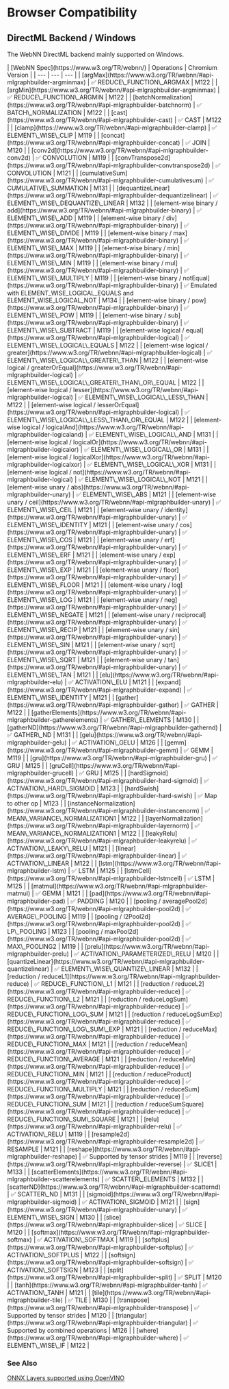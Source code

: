 
<div className="mdx-table">

# Browser Compatibility

## DirectML Backend / Windows

The WebNN DirectML backend mainly supported on Windows.

<div class="table">
| [WebNN Spec](https://www.w3.org/TR/webnn/) | Operations | Chromium Version |
| --- | --- | --- |
| [argMax](https://www.w3.org/TR/webnn/#api-mlgraphbuilder-argminmax) | ✅ REDUCE\_FUNCTION\_ARGMAX | M122 | 
| [argMin](https://www.w3.org/TR/webnn/#api-mlgraphbuilder-argminmax) | ✅ REDUCE\_FUNCTION\_ARGMIN | M122 | 
| [batchNormalization](https://www.w3.org/TR/webnn/#api-mlgraphbuilder-batchnorm) | ✅ BATCH\_NORMALIZATION | M122 | 
| [cast](https://www.w3.org/TR/webnn/#api-mlgraphbuilder-cast) | ✅ CAST | M122 | 
| [clamp](https://www.w3.org/TR/webnn/#api-mlgraphbuilder-clamp) | ✅ ELEMENT\_WISE\_CLIP | M119 | 
| [concat](https://www.w3.org/TR/webnn/#api-mlgraphbuilder-concat) | ✅ JOIN | M120 | 
| [conv2d](https://www.w3.org/TR/webnn/#api-mlgraphbuilder-conv2d) | ✅ CONVOLUTION | M119 | 
| [convTranspose2d](https://www.w3.org/TR/webnn/#api-mlgraphbuilder-convtranspose2d) | ✅ CONVOLUTION | M121 |
| [cumulativeSum](https://www.w3.org/TR/webnn/#api-mlgraphbuilder-cumulativesum) | ✅ CUMULATIVE\_SUMMATION | M131 | 
| [dequantizeLinear](https://www.w3.org/TR/webnn/#api-mlgraphbuilder-dequantizelinear) | ✅ ELEMENT\_WISE\_DEQUANTIZE\_LINEAR | M132 | 
| [element-wise binary / add](https://www.w3.org/TR/webnn/#api-mlgraphbuilder-binary) | ✅ ELEMENT\_WISE\_ADD | M119 | 
| [element-wise binary / div](https://www.w3.org/TR/webnn/#api-mlgraphbuilder-binary) | ✅ ELEMENT\_WISE\_DIVIDE | M119 | 
| [element-wise binary / max](https://www.w3.org/TR/webnn/#api-mlgraphbuilder-binary) | ✅ ELEMENT\_WISE\_MAX | M119 | 
| [element-wise binary / min](https://www.w3.org/TR/webnn/#api-mlgraphbuilder-binary) | ✅ ELEMENT\_WISE\_MIN | M119 | 
| [element-wise binary / mul](https://www.w3.org/TR/webnn/#api-mlgraphbuilder-binary) | ✅ ELEMENT\_WISE\_MULTIPLY | M119 | 
| [element-wise binary / notEqual](https://www.w3.org/TR/webnn/#api-mlgraphbuilder-binary) | ✅ Emulated with ELEMENT_WISE_LOGICAL_EQUALS and ELEMENT_WISE_LOGICAL_NOT | M134 | 
| [element-wise binary / pow](https://www.w3.org/TR/webnn/#api-mlgraphbuilder-binary) | ✅ ELEMENT\_WISE\_POW | M119 | 
| [element-wise binary / sub](https://www.w3.org/TR/webnn/#api-mlgraphbuilder-binary) | ✅ ELEMENT\_WISE\_SUBTRACT | M119 | 
| [element-wise logical / equal](https://www.w3.org/TR/webnn/#api-mlgraphbuilder-logical) | ✅ ELEMENT\_WISE\_LOGICAL\_EQUALS | M122 | 
| [element-wise logical / greater](https://www.w3.org/TR/webnn/#api-mlgraphbuilder-logical) | ✅ ELEMENT\_WISE\_LOGICAL\_GREATER\_THAN | M122 | 
| [element-wise logical / greaterOrEqual](https://www.w3.org/TR/webnn/#api-mlgraphbuilder-logical) | ✅ ELEMENT\_WISE\_LOGICAL\_GREATER\_THAN\_OR\_EQUAL | M122 | 
| [element-wise logical / lesser](https://www.w3.org/TR/webnn/#api-mlgraphbuilder-logical) | ✅ ELEMENT\_WISE\_LOGICAL\_LESS\_THAN | M122 | 
| [element-wise logical / lesserOrEqual](https://www.w3.org/TR/webnn/#api-mlgraphbuilder-logical) | ✅ ELEMENT\_WISE\_LOGICAL\_LESS\_THAN\_OR\_EQUAL | M122 | 
| [element-wise logical / logicalAnd](https://www.w3.org/TR/webnn/#api-mlgraphbuilder-logicaland) | ✅ ELEMENT\_WISE\_LOGICAL\_AND | M131 | 
| [element-wise logical / logicalOr](https://www.w3.org/TR/webnn/#api-mlgraphbuilder-logicalor) | ✅ ELEMENT\_WISE\_LOGICAL\_OR | M131 | 
| [element-wise logical / logicalXor](https://www.w3.org/TR/webnn/#api-mlgraphbuilder-logicalxor) | ✅ ELEMENT\_WISE\_LOGICAL\_XOR | M131 | 
| [element-wise logical / not](https://www.w3.org/TR/webnn/#api-mlgraphbuilder-logical) | ✅ ELEMENT\_WISE\_LOGICAL\_NOT | M121 | 
| [element-wise unary / abs](https://www.w3.org/TR/webnn/#api-mlgraphbuilder-unary) | ✅ ELEMENT\_WISE\_ABS | M121 | 
| [element-wise unary / ceil](https://www.w3.org/TR/webnn/#api-mlgraphbuilder-unary) | ✅ ELEMENT\_WISE\_CEIL | M121 | 
| [element-wise unary / identity](https://www.w3.org/TR/webnn/#api-mlgraphbuilder-unary) | ✅ ELEMENT\_WISE\_IDENTITY | M121 | 
| [element-wise unary / cos](https://www.w3.org/TR/webnn/#api-mlgraphbuilder-unary) | ✅ ELEMENT\_WISE\_COS | M121 | 
| [element-wise unary / erf](https://www.w3.org/TR/webnn/#api-mlgraphbuilder-unary) | ✅ ELEMENT\_WISE\_ERF | M121 | 
| [element-wise unary / exp](https://www.w3.org/TR/webnn/#api-mlgraphbuilder-unary) | ✅ ELEMENT\_WISE\_EXP | M121 | 
| [element-wise unary / floor](https://www.w3.org/TR/webnn/#api-mlgraphbuilder-unary) | ✅ ELEMENT\_WISE\_FLOOR | M121 | 
| [element-wise unary / log](https://www.w3.org/TR/webnn/#api-mlgraphbuilder-unary) | ✅ ELEMENT\_WISE\_LOG | M121 | 
| [element-wise unary / neg](https://www.w3.org/TR/webnn/#api-mlgraphbuilder-unary) | ✅ ELEMENT\_WISE\_NEGATE | M121 | 
| [element-wise unary / reciprocal](https://www.w3.org/TR/webnn/#api-mlgraphbuilder-unary) | ✅ ELEMENT\_WISE\_RECIP | M121 | 
| [element-wise unary / sin](https://www.w3.org/TR/webnn/#api-mlgraphbuilder-unary) | ✅ ELEMENT\_WISE\_SIN | M121 | 
| [element-wise unary / sqrt](https://www.w3.org/TR/webnn/#api-mlgraphbuilder-unary) | ✅ ELEMENT\_WISE\_SQRT | M121 | 
| [element-wise unary / tan](https://www.w3.org/TR/webnn/#api-mlgraphbuilder-unary) | ✅ ELEMENT\_WISE\_TAN | M121 | 
| [elu](https://www.w3.org/TR/webnn/#api-mlgraphbuilder-elu) | ✅ ACTIVATION\_ELU | M121 | 
| [expand](https://www.w3.org/TR/webnn/#api-mlgraphbuilder-expand) | ✅ ELEMENT\_WISE\_IDENTITY | M121 |
| [gather](https://www.w3.org/TR/webnn/#api-mlgraphbuilder-gather) | ✅ GATHER | M122 | 
| [gatherElements](https://www.w3.org/TR/webnn/#api-mlgraphbuilder-gatherelements) | ✅ GATHER\_ELEMENTS | M130 | 
| [gatherND](https://www.w3.org/TR/webnn/#api-mlgraphbuilder-gathernd) | ✅ GATHER\_ND | M131 |
| [gelu](https://www.w3.org/TR/webnn/#api-mlgraphbuilder-gelu) | ✅ ACTIVATION\_GELU | M126 | 
| [gemm](https://www.w3.org/TR/webnn/#api-mlgraphbuilder-gemm) | ✅ GEMM | M119 | 
| [gru](https://www.w3.org/TR/webnn/#api-mlgraphbuilder-gru) | ✅ GRU | M125 | 
| [gruCell](https://www.w3.org/TR/webnn/#api-mlgraphbuilder-grucell) | ✅ GRU | M125 | 
| [hardSigmoid](https://www.w3.org/TR/webnn/#api-mlgraphbuilder-hard-sigmoid) | ✅ ACTIVATION\_HARD\_SIGMOID | M123 | 
| [hardSwish](https://www.w3.org/TR/webnn/#api-mlgraphbuilder-hard-swish) | ✅ Map to other op | M123 | 
| [instanceNormalization](https://www.w3.org/TR/webnn/#api-mlgraphbuilder-instancenorm) | ✅ MEAN\_VARIANCE\_NORMALIZATION1 | M122 | 
| [layerNormalization](https://www.w3.org/TR/webnn/#api-mlgraphbuilder-layernorm) | ✅ MEAN\_VARIANCE\_NORMALIZATION1 | M122 |
| [leakyRelu](https://www.w3.org/TR/webnn/#api-mlgraphbuilder-leakyrelu) | ✅ ACTIVATION\_LEAKY\_RELU | M121 |
| [linear](https://www.w3.org/TR/webnn/#api-mlgraphbuilder-linear) | ✅ ACTIVATION\_LINEAR | M122 | 
| [lstm](https://www.w3.org/TR/webnn/#api-mlgraphbuilder-lstm) | ✅ LSTM | M125 | 
| [lstmCell](https://www.w3.org/TR/webnn/#api-mlgraphbuilder-lstmcell) | ✅ LSTM | M125 |
| [matmul](https://www.w3.org/TR/webnn/#api-mlgraphbuilder-matmul) | ✅ GEMM | M121 | 
| [pad](https://www.w3.org/TR/webnn/#api-mlgraphbuilder-pad) | ✅ PADDING | M120 | 
| [pooling / averagePool2d](https://www.w3.org/TR/webnn/#api-mlgraphbuilder-pool2d) | ✅ AVERAGE\_POOLING | M119 | 
| [pooling / l2Pool2d](https://www.w3.org/TR/webnn/#api-mlgraphbuilder-pool2d) | ✅ LP\_POOLING | M123 |
| [pooling / maxPool2d](https://www.w3.org/TR/webnn/#api-mlgraphbuilder-pool2d) | ✅ MAX\_POOLING2 | M119 | 
| [prelu](https://www.w3.org/TR/webnn/#api-mlgraphbuilder-prelu) | ✅ ACTIVATION\_PARAMETERIZED\_RELU | M120 |
| [quantizeLinear](https://www.w3.org/TR/webnn/#api-mlgraphbuilder-quantizelinear) | ✅ ELEMENT\_WISE\_QUANTIZE\_LINEAR | M132 | 
| [reduction / reduceL1](https://www.w3.org/TR/webnn/#api-mlgraphbuilder-reduce) | ✅ REDUCE\_FUNCTION\_L1 | M121 | 
| [reduction / reduceL2](https://www.w3.org/TR/webnn/#api-mlgraphbuilder-reduce) | ✅ REDUCE\_FUNCTION\_L2 | M121 | 
| [reduction / reduceLogSum](https://www.w3.org/TR/webnn/#api-mlgraphbuilder-reduce) | ✅ REDUCE\_FUNCTION\_LOG\_SUM | M121 | 
| [reduction / reduceLogSumExp](https://www.w3.org/TR/webnn/#api-mlgraphbuilder-reduce) | ✅ REDUCE\_FUNCTION\_LOG\_SUM\_EXP | M121 | 
| [reduction / reduceMax](https://www.w3.org/TR/webnn/#api-mlgraphbuilder-reduce) | ✅ REDUCE\_FUNCTION\_MAX | M121 | 
| [reduction / reduceMean](https://www.w3.org/TR/webnn/#api-mlgraphbuilder-reduce) | ✅ REDUCE\_FUNCTION\_AVERAGE | M121 | 
| [reduction / reduceMin](https://www.w3.org/TR/webnn/#api-mlgraphbuilder-reduce) | ✅ REDUCE\_FUNCTION\_MIN | M121 | 
| [reduction / reduceProduct](https://www.w3.org/TR/webnn/#api-mlgraphbuilder-reduce) | ✅ REDUCE\_FUNCTION\_MULTIPLY | M121 | 
| [reduction / reduceSum](https://www.w3.org/TR/webnn/#api-mlgraphbuilder-reduce) | ✅ REDUCE\_FUNCTION\_SUM | M121 | 
| [reduction / reduceSumSquare](https://www.w3.org/TR/webnn/#api-mlgraphbuilder-reduce) | ✅ REDUCE\_FUNCTION\_SUM\_SQUARE | M121 | 
| [relu](https://www.w3.org/TR/webnn/#api-mlgraphbuilder-relu) | ✅ ACTIVATION\_RELU | M119 | 
| [resample2d](https://www.w3.org/TR/webnn/#api-mlgraphbuilder-resample2d) | ✅ RESAMPLE | M121 | 
| [reshape](https://www.w3.org/TR/webnn/#api-mlgraphbuilder-reshape) | ✅ Supported by tensor strides | M119 | 
| [reverse](https://www.w3.org/TR/webnn/#api-mlgraphbuilder-reverse) | ✅ SLICE1 | M133 | 
| [scatterElements](https://www.w3.org/TR/webnn/#api-mlgraphbuilder-scatterelements) | ✅ SCATTER\_ELEMENTS | M132 | 
| [scatterND](https://www.w3.org/TR/webnn/#api-mlgraphbuilder-scatternd) | ✅ SCATTER\_ND | M131 | 
| [sigmoid](https://www.w3.org/TR/webnn/#api-mlgraphbuilder-sigmoid) | ✅ ACTIVATION\_SIGMOID | M121 |
| [sign](https://www.w3.org/TR/webnn/#api-mlgraphbuilder-unary) | ✅ ELEMENT\_WISE\_SIGN | M130 |
| [slice](https://www.w3.org/TR/webnn/#api-mlgraphbuilder-slice) | ✅ SLICE | M120 | 
| [softmax](https://www.w3.org/TR/webnn/#api-mlgraphbuilder-softmax) | ✅ ACTIVATION\_SOFTMAX | M119 | 
| [softplus](https://www.w3.org/TR/webnn/#api-mlgraphbuilder-softplus) | ✅ ACTIVATION\_SOFTPLUS | M122 | 
| [softsign](https://www.w3.org/TR/webnn/#api-mlgraphbuilder-softsign) | ✅ ACTIVATION\_SOFTSIGN | M123 | 
| [split](https://www.w3.org/TR/webnn/#api-mlgraphbuilder-split) | ✅ SPLIT | M120 | 
| [tanh](https://www.w3.org/TR/webnn/#api-mlgraphbuilder-tanh) | ✅ ACTIVATION\_TANH | M121 | 
| [tile](https://www.w3.org/TR/webnn/#api-mlgraphbuilder-tile) | ✅ TILE | M130 | 
| [transpose](https://www.w3.org/TR/webnn/#api-mlgraphbuilder-transpose) | ✅ Supported by tensor strides | M120 | 
| [triangular](https://www.w3.org/TR/webnn/#api-mlgraphbuilder-triangular) | ✅ Supported by combined operations | M126 | 
| [where](https://www.w3.org/TR/webnn/#api-mlgraphbuilder-where) | ✅ ELEMENT\_WISE\_IF | M122 |
</div>

### See Also

[ONNX Layers supported using OpenVINO](https://onnxruntime.ai/docs/execution-providers/OpenVINO-ExecutionProvider.html#support-coverage)

</div>